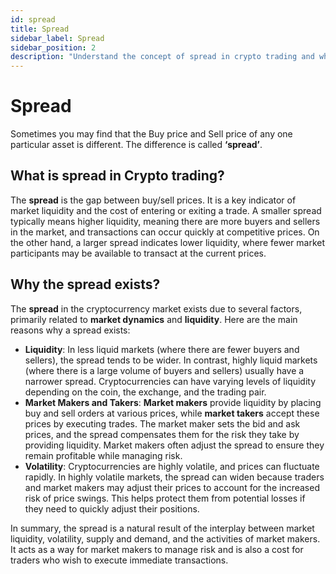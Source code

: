 ```yaml
---
id: spread
title: Spread
sidebar_label: Spread
sidebar_position: 2
description: "Understand the concept of spread in crypto trading and why the buy/sell price difference exists."
---
```



# Spread

Sometimes you may find that the Buy price and Sell price of any one particular asset is different. The difference is called **‘spread’**.

## What is spread in Crypto trading?

The **spread** is the gap between buy/sell prices. It is a key indicator of market liquidity and the cost of entering or exiting a trade. A smaller spread typically means higher liquidity, meaning there are more buyers and sellers in the market, and transactions can occur quickly at competitive prices. On the other hand, a larger spread indicates lower liquidity, where fewer market participants may be available to transact at the current prices.

## Why the spread exists?

The **spread** in the cryptocurrency market exists due to several factors, primarily related to **market dynamics** and **liquidity**. Here are the main reasons why a spread exists:

- **Liquidity**: In less liquid markets (where there are fewer buyers and sellers), the spread tends to be wider. In contrast, highly liquid markets (where there is a large volume of buyers and sellers) usually have a narrower spread. Cryptocurrencies can have varying levels of liquidity depending on the coin, the exchange, and the trading pair.
- **Market Makers and Takers**: **Market makers** provide liquidity by placing buy and sell orders at various prices, while **market takers** accept these prices by executing trades. The market maker sets the bid and ask prices, and the spread compensates them for the risk they take by providing liquidity. Market makers often adjust the spread to ensure they remain profitable while managing risk.
- **Volatility**: Cryptocurrencies are highly volatile, and prices can fluctuate rapidly. In highly volatile markets, the spread can widen because traders and market makers may adjust their prices to account for the increased risk of price swings. This helps protect them from potential losses if they need to quickly adjust their positions.

In summary, the spread is a natural result of the interplay between market liquidity, volatility, supply and demand, and the activities of market makers. It acts as a way for market makers to manage risk and is also a cost for traders who wish to execute immediate transactions.

<RelatedArticles category="spot-trade" />

